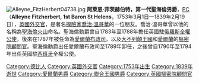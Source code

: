{{NoteTA
|G1=PoliticiansUK
|G2=UK Places
|G3=People
|G4=Country
}}
[[File:Alleyne_FitzHerbert04738.jpg|thumb]]
'''阿萊恩·菲茨赫伯特，第一代聖海倫男爵'''，[[英國樞密院|PC]]（'''Alleyne Fitzherbert, 1st Baron St Helens'''，1753年3月1日—1839年2月19日），[[英國|英國]][[外交官|外交官]]，是著名[[探險家|探險家]][[喬治·溫哥華|喬治·溫哥華]]的一位朋友。喬治·溫哥華曾以他的名稱為[[聖海倫火山|聖海倫火山]]命名。聖海倫勳爵曾自1783年至1788年擔任英國駐[[俄羅斯|俄羅斯]][[全權公使|全權公使]]，後來在1787年被任命為[[愛爾蘭布政司|愛爾蘭布政司]]，以及[[大不列顛王國|大不列顛王國]]和[[愛爾蘭|愛爾蘭]]的[[英國樞密院|樞密院顧問官]]。聖海倫勳爵出任愛爾蘭布政司至1789年卸任，之後曾自1790年至1794年出任英國駐[[西班牙|西班牙]]全權公使。

{{s-start}}
{{s-off}}
{{s-bef | before=[[托馬斯·柯德-波利特，第一代博爾頓男爵|托馬斯·柯德-波利特]]}}
{{s-ttl | title=[[愛爾蘭布政司|愛爾蘭布政司]] | years=1787年–1789年}}
{{s-aft | after=[[羅伯特·荷巴特，第四代白金漢郡伯爵|羅伯特·荷巴特]]}}
{{end}}

{{s-start}}
{{s-bef | before=新創設}}
{{s-ttl | title=[[聖海倫男爵|聖海倫男爵]] | years=1791年–1839年<br>1801年–1839年}}
{{s-aft | after=斷絕}}
{{end}}

{{DEFAULTSORT:Saint Helens, Alleyne Fitzherbert, 1st Baron}}
[[Category:德比人|Category:德比人]]
[[Category:英國外交官|Category:英國外交官]]
[[Category:1753年出生|Category:1753年出生]]
[[Category:1839年逝世|Category:1839年逝世]]
[[Category:愛爾蘭男爵|Category:愛爾蘭男爵]]
[[Category:聯合王國男爵|Category:聯合王國男爵]]
[[Category:英國樞密院顧問官|Category:英國樞密院顧問官]]